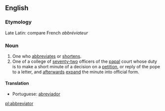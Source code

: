 ==English==
===Etymology===
Late Latin: compare French ''abbréviateur''
===Noun===
#One who [[abbreviates]] or [[shortens]].
#One of a college of [[seventy-two]] officers of the [[papal]] court whose duty is to make a short minute of a decision on a [[petition]], or reply of the pope to a letter, and [[afterwards]] [[expand]] the minute into official form.
====Translation====
* Portuguese: [[abreviador]]

[[pl:abbreviator]]